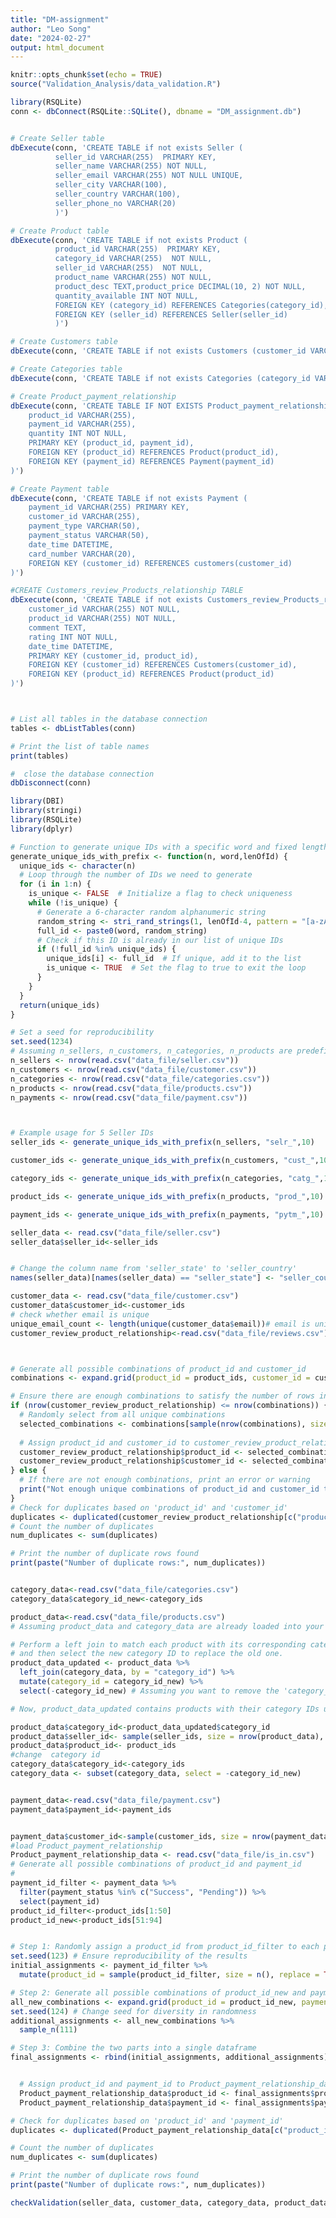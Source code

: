 ```yaml
---
title: "DM-assignment"
author: "Leo Song"
date: "2024-02-27"
output: html_document
---
```


```r
knitr::opts_chunk$set(echo = TRUE)
source("Validation_Analysis/data_validation.R")
```


```r
library(RSQLite)
conn <- dbConnect(RSQLite::SQLite(), dbname = "DM_assignment.db")


# Create Seller table
dbExecute(conn, 'CREATE TABLE if not exists Seller (
          seller_id VARCHAR(255)  PRIMARY KEY,
          seller_name VARCHAR(255) NOT NULL,
          seller_email VARCHAR(255) NOT NULL UNIQUE,
          seller_city VARCHAR(100),
          seller_country VARCHAR(100),
          seller_phone_no VARCHAR(20)
          )')

# Create Product table
dbExecute(conn, 'CREATE TABLE if not exists Product (
          product_id VARCHAR(255)  PRIMARY KEY,
          category_id VARCHAR(255)  NOT NULL,
          seller_id VARCHAR(255)  NOT NULL,
          product_name VARCHAR(255) NOT NULL,
          product_desc TEXT,product_price DECIMAL(10, 2) NOT NULL,
          quantity_available INT NOT NULL,
          FOREIGN KEY (category_id) REFERENCES Categories(category_id),
          FOREIGN KEY (seller_id) REFERENCES Seller(seller_id)
          )')

# Create Customers table
dbExecute(conn, 'CREATE TABLE if not exists Customers (customer_id VARCHAR(255)  PRIMARY KEY, cust_password VARCHAR(255) NOT NULL, email VARCHAR(255) NOT NULL UNIQUE, first_name VARCHAR(100) NOT NULL, last_name VARCHAR(100) NOT NULL, date_of_birth DATE, gender VARCHAR(20), street VARCHAR(255), house_number VARCHAR(50), city VARCHAR(100), country VARCHAR(100), phone_number VARCHAR(20))')

# Create Categories table
dbExecute(conn, 'CREATE TABLE if not exists Categories (category_id VARCHAR(255)  PRIMARY KEY, category_name VARCHAR(255) NOT NULL, category_desc TEXT)')

# Create Product_payment_relationship
dbExecute(conn, 'CREATE TABLE IF NOT EXISTS Product_payment_relationship (
    product_id VARCHAR(255),
    payment_id VARCHAR(255),
    quantity INT NOT NULL,
    PRIMARY KEY (product_id, payment_id),
    FOREIGN KEY (product_id) REFERENCES Product(product_id),
    FOREIGN KEY (payment_id) REFERENCES Payment(payment_id)
)')

# Create Payment table
dbExecute(conn, 'CREATE TABLE if not exists Payment (
    payment_id VARCHAR(255) PRIMARY KEY, 
    customer_id VARCHAR(255),
    payment_type VARCHAR(50), 
    payment_status VARCHAR(50), 
    date_time DATETIME,
    card_number VARCHAR(20),
    FOREIGN KEY (customer_id) REFERENCES customers(customer_id)
)')

#CREATE Customers_review_Products_relationship TABLE
dbExecute(conn, 'CREATE TABLE if not exists Customers_review_Products_relationship (
    customer_id VARCHAR(255) NOT NULL,
    product_id VARCHAR(255) NOT NULL,
    comment TEXT,
    rating INT NOT NULL,
    date_time DATETIME,
    PRIMARY KEY (customer_id, product_id),
    FOREIGN KEY (customer_id) REFERENCES Customers(customer_id),
    FOREIGN KEY (product_id) REFERENCES Product(product_id)
)')



# List all tables in the database connection
tables <- dbListTables(conn)

# Print the list of table names
print(tables)

#  close the database connection 
dbDisconnect(conn)

```

```r
library(DBI)
library(stringi)
library(RSQLite)
library(dplyr)

# Function to generate unique IDs with a specific word and fixed length
generate_unique_ids_with_prefix <- function(n, word,lenOfId) {
  unique_ids <- character(n)
  # Loop through the number of IDs we need to generate
  for (i in 1:n) {
    is_unique <- FALSE  # Initialize a flag to check uniqueness
    while (!is_unique) {
      # Generate a 6-character random alphanumeric string
      random_string <- stri_rand_strings(1, lenOfId-4, pattern = "[a-zA-Z0-9]")
      full_id <- paste0(word, random_string)
      # Check if this ID is already in our list of unique IDs
      if (!full_id %in% unique_ids) {
        unique_ids[i] <- full_id  # If unique, add it to the list
        is_unique <- TRUE  # Set the flag to true to exit the loop
      }
    }
  }
  return(unique_ids)
}

# Set a seed for reproducibility
set.seed(1234)  
# Assuming n_sellers, n_customers, n_categories, n_products are predefined
n_sellers <- nrow(read.csv("data_file/seller.csv"))
n_customers <- nrow(read.csv("data_file/customer.csv"))
n_categories <- nrow(read.csv("data_file/categories.csv"))
n_products <- nrow(read.csv("data_file/products.csv"))
n_payments <- nrow(read.csv("data_file/payment.csv"))



# Example usage for 5 Seller IDs
seller_ids <- generate_unique_ids_with_prefix(n_sellers, "selr_",10)

customer_ids <- generate_unique_ids_with_prefix(n_customers, "cust_",10)

category_ids <- generate_unique_ids_with_prefix(n_categories, "catg_",10)

product_ids <- generate_unique_ids_with_prefix(n_products, "prod_",10)

payment_ids <- generate_unique_ids_with_prefix(n_payments, "pytm_",10)

```

```r


seller_data <- read.csv("data_file/seller.csv")
seller_data$seller_id<-seller_ids


# Change the column name from 'seller_state' to 'seller_country'
names(seller_data)[names(seller_data) == "seller_state"] <- "seller_country"

customer_data <- read.csv("data_file/customer.csv")
customer_data$customer_id<-customer_ids
# check whether email is unique
unique_email_count <- length(unique(customer_data$email))# email is unique
customer_review_product_relationship<-read.csv("data_file/reviews.csv")



# Generate all possible combinations of product_id and customer_id
combinations <- expand.grid(product_id = product_ids, customer_id = customer_ids)

# Ensure there are enough combinations to satisfy the number of rows in reviews.csv
if (nrow(customer_review_product_relationship) <= nrow(combinations)) {
  # Randomly select from all unique combinations
  selected_combinations <- combinations[sample(nrow(combinations), size = nrow(customer_review_product_relationship), replace = FALSE), ]
  
  # Assign product_id and customer_id to customer_review_product_relationship
  customer_review_product_relationship$product_id <- selected_combinations$product_id
  customer_review_product_relationship$customer_id <- selected_combinations$customer_id
} else {
  # If there are not enough combinations, print an error or warning
  print("Not enough unique combinations of product_id and customer_id to assign to each row.")
}
# Check for duplicates based on 'product_id' and 'customer_id'
duplicates <- duplicated(customer_review_product_relationship[c("product_id", "customer_id")])
# Count the number of duplicates
num_duplicates <- sum(duplicates)

# Print the number of duplicate rows found
print(paste("Number of duplicate rows:", num_duplicates))


category_data<-read.csv("data_file/categories.csv")
category_data$category_id_new<-category_ids

product_data<-read.csv("data_file/products.csv")
# Assuming product_data and category_data are already loaded into your R environment

# Perform a left join to match each product with its corresponding category,
# and then select the new category ID to replace the old one.
product_data_updated <- product_data %>%
  left_join(category_data, by = "category_id") %>%
  mutate(category_id = category_id_new) %>%
  select(-category_id_new) # Assuming you want to remove the 'category_id_new' column after update

# Now, product_data_updated contains products with their category IDs updated to category_id_new where applicable

product_data$category_id<-product_data_updated$category_id
product_data$seller_id<- sample(seller_ids, size = nrow(product_data), replace = TRUE)
product_data$product_id<- product_ids
#change  category id
category_data$category_id<-category_ids
category_data <- subset(category_data, select = -category_id_new)


payment_data<-read.csv("data_file/payment.csv")
payment_data$payment_id<-payment_ids


payment_data$customer_id<-sample(customer_ids, size = nrow(payment_data), replace = TRUE)
#load Product_payment_relationship
Product_payment_relationship_data <- read.csv("data_file/is_in.csv")
# Generate all possible combinations of product_id and payment_id
#
payment_id_filter <- payment_data %>%
  filter(payment_status %in% c("Success", "Pending")) %>%
  select(payment_id)
product_id_filter<-product_ids[1:50]
product_id_new<-product_ids[51:94]


# Step 1: Randomly assign a product_id from product_id_filter to each payment_id
set.seed(123) # Ensure reproducibility of the results
initial_assignments <- payment_id_filter %>%
  mutate(product_id = sample(product_id_filter, size = n(), replace = TRUE))

# Step 2: Generate all possible combinations of product_id_new and payment_id_filter, then randomly select 111 combinations
all_new_combinations <- expand.grid(product_id = product_id_new, payment_id = payment_id_filter$payment_id)
set.seed(124) # Change seed for diversity in randomness
additional_assignments <- all_new_combinations %>%
  sample_n(111)

# Step 3: Combine the two parts into a single dataframe
final_assignments <- rbind(initial_assignments, additional_assignments)


  # Assign product_id and payment_id to Product_payment_relationship_data
  Product_payment_relationship_data$product_id <- final_assignments$product_id
  Product_payment_relationship_data$payment_id <- final_assignments$payment_id

# Check for duplicates based on 'product_id' and 'payment_id'
duplicates <- duplicated(Product_payment_relationship_data[c("product_id", "payment_id")])

# Count the number of duplicates
num_duplicates <- sum(duplicates)

# Print the number of duplicate rows found
print(paste("Number of duplicate rows:", num_duplicates))

```









```r
checkValidation(seller_data, customer_data, category_data, product_data,payment_data, customer_review_product_relationship,Product_payment_relationship_data)
```


